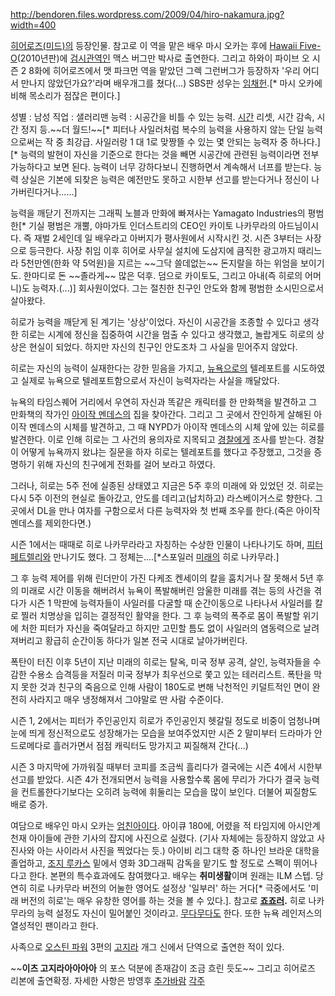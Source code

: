 http://bendoren.files.wordpress.com/2009/04/hiro-nakamura.jpg?width=400

[[히어로즈(미드)]]의 등장인물. 참고로 이 역을 맡은 배우 마시 오카는 후에 [[Hawaii Five-O]](2010년판)에 [[검시관]]역인 맥스 버그만 박사로 출연한다. 그리고 하와이 파이브 오 시즌 2 8화에 히어로즈에서 맷 파크먼 역을 맡았던 그렉 그런버그가 등장하자 '우리 어디서 만나지 않았던가요?'라며 배우개그를 쳤다(...) SBS판 성우는 [[임채헌]].[* 마시 오카에 비해 목소리가 점잖은 편이다.]

성별 : 남성
직업 : 샐러리맨
능력 : 시공간을 비틀 수 있는 능력. [[시간]] 리셋, 시간 감속, 시간 정지 등.~~더 월드!~~[* 피터나 사일러처럼 복수의 능력을 사용하지 않는 단일 능력으로써는 작 중 최강급. 사일러랑 1 대 1로 맞짱뜰 수 있는 몇 안되는 능력자 중 하나다.][* 능력의 발현이 자신을 기준으로 한다는 것을 빼면 시공간에 관련된 능력이라면 전부 가능하다고 보면 된다. 능력이 너무 강하다보니 진행하면서 계속해서 너프를 받는다. 능력 상실은 기본에 되찾은 능력은 예전만도 못하고 시한부 선고를 받는다거나 정신이 나가버린다거나......]

능력을 깨닫기 전까지는 그래픽 노블과 만화에 빠져사는 Yamagato Industries의 평범한[* 기실 평범은 개뿔, 야마가토 인더스트리의 CEO인 카이토 나카무라의 아드님이시다. 즉 재벌 2세인데 일 배우라고 아버지가 평사원에서 시작시킨 것. 시즌 3부터는 사장으로 등극한다. 사장 취임 이후 히어로 사무실 설치에 도삼지에 큼직한 광고까지 때리느라 5천만엔(한화 약 5억원)을 지르는 ~~그닥 쓸데없는~~ 돈지랄을 하는 위엄을 보이기도. 한마디로 돈 ~~졸라게~~ 많은 덕후. 덤으로 카이토도, 그리고 아내(즉 히로의 어머니)도 능력자.(...)] 회사원이었다. 그는 절친한 친구인 안도와 함께 평범한 소시민으로서 살아왔다. 

히로가 능력을 깨닫게 된 계기는 '상상'이었다. 자신이 시공간을 조종할 수 있다고 생각한 히로는 시계에 정신을 집중하여 시간을 멈출 수 있다고 생각했고, 놀랍게도 히로의 상상은 현실이 되었다. 하지만 자신의 친구인 안도조차 그 사실을 믿어주지 않았다. 

히로는 자신의 능력이 실재한다는 강한 믿음을 가지고, [[뉴욕]]으로의 텔레포트를 시도하였고 실제로 뉴욕으로 텔레포트함으로서 자신이 능력자라는 사실을 깨달았다. 

뉴욕의 타임스퀘어 거리에서 우연히 자신과 똑같은 캐릭터를 한 만화책을 발견하고 그 만화책의 작가인 [[아이작 멘데스]]의 집을 찾아간다. 그리고 그 곳에서 잔인하게 살해된 아이작 멘데스의 시체를 발견하고, 그 때 NYPD가 아이작 멘데스의 시체 앞에 있는 히로를 발견한다. 이로 인해 히로는 그 사건의 용의자로 지목되고 [[경찰]]에게 조사를 받는다. 경찰이 어떻게 뉴욕까지 왔냐는 질문을 하자 히로는 텔레포트를 했다고 주장했고, 그것을 증명하기 위해 자신의 친구에게 전화를 걸어 보라고 하였다. 

그러나, 히로는 5주 전에 실종된 상태였고 지금은 5주 후의 미래에 와 있었던 것. 히로는 다시 5주 이전의 현실로 돌아갔고, 안도를 데리고(납치하고) 라스베이거스로 향한다. 그 곳에서 DL을 만나 여자를 구함으로서 다른 능력자와 첫 번째 조우를 한다.(죽은 아이작 멘데스를 제외한다면.) 

시즌 1에서는 때때로 히로 나카무라라고 자칭하는 수상한 인물이 나타나기도 하며, [[피터 페트렐리]]와 만나기도 했다. 그 정체는....[*스포일러 [[미래]]의 히로 나카무라.]

그 후 능력 제어를 위해 린더만이 가진 다케조 켄세이의 칼을 훔치거나 잘 못해서 5년 후의 미래로 시간 이동을 해버려서 뉴욕이 폭발해버린 암울한 미래를 겪는 등의 사건을 겪다가 시즌 1 막판에 능력자들이 사일러를 다굴할 때 순간이동으로 나타나서 사일러를 칼로 찔러 치명상을 입히는 결정적인 활약을 한다. 그 후 능력의 폭주로 몸이 폭발할 위기에 처한 피터가 자신을 죽여달라고 하지만 고민할 틈도 없이 사일러의 염동력으로 날려져버리고 황급히 순간이동 하다가 일본 전국 시대로 날아가버린다.

폭탄이 터진 이후 5년이 지난 미래의 히로는 탈옥, 미국 정부 공격, 살인, 능력자들을 수감한 수용소 습격등을 저질러  미국 정부가 최우선으로 쫓고 있는 테러리스트. 폭탄을 막지 못한 것과 친구의 죽음으로 인해 사람이 180도로 변해 낙천적인 키덜트적인 면이 완전히 사라지고 매우 냉정해져서 그야말로 딴 사람 수준이다.

시즌 1, 2에서는 피터가 주인공인지 히로가 주인공인지 헷갈릴 정도로 비중이 엄청나며 눈에 띄게 정신적으로도 성장해가는 모습을 보여주었지만 시즌 2 말미부터 드라마가 안드로메다로 흘러가면서 점점 캐릭터도 망가지고 찌질해져 간다(...)

시즌 3 마지막에 가까워질 때부터 코피를 조금씩 흘리다가 결국에는 시즌 4에서 시한부선고를 받았다. 시즌 4가 전개되면서 능력을 사용할수록 몸에 무리가 가다가 결국 능력을 컨트롤한다기보다는 오히려 능력에 휘둘리는 모습을 많이 보인다. 더불어 찌질함도 배로 증가.

여담으로 배우인 마시 오카는 [[엄친아]]이다. 아이큐 180에, 어렸을 적 타임지에 아시안계 천재 아이들에 관한 기사의 잡지에 사진으로 실렸다. (기사 자체에는 등장하지 않았고 사진사와 아는 사이라서 사진을 찍었다는 듯.) 아이비 리그 대학 중 하나인 브라운 대학을 졸업하고, [[조지 루카스]] 밑에서 영화 3D그래픽 감독을 맡기도 할 정도로 스펙이 뛰어나다고 한다. 본편의 특수효과에도 참여했다고. 배우는 '''취미생활'''이며 원래는 ILM 스텝. 당연히 히로 나카무라 버전의 어눌한 영어도 설정상 '일부러' 하는 거다[* 극중에서도 '미래 버전의 히로'는 매우 유창한 영어를 하는 것을 볼 수 있다.].
참고로 '''[[죠죠러]].''' 히로 나카무라의 능력 설정도 자신이 밀어붙인 것이라고. [[무다무다]]도 한다. 또한 뉴욕 레인저스의 열성적인 팬이라고 한다.

사족으로 [[오스틴 파워]] 3편의 [[고지라]] 개그 신에서 단역으로 출연한 적이 있다.

{{{#!html
<iframe width="420" height="315" src="http://www.youtube.com/embed/WbSryqP0nu4" frameborder="0" allowfullscreen></iframe>
}}}

~~'''이츠 고지라아아아아''' 의 포스 덕분에 존재감이 조금 흐린 듯도~~
그리고 히어로즈 리본에 출연확정. 자세한 사항은 방영후 [[추가바람]]
[[각주]]
